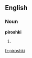 ==English==

===Noun===
'''piroshki''' {{plural}}

# {{alternative spelling of|pirozhki}}

[[fr:piroshki]]